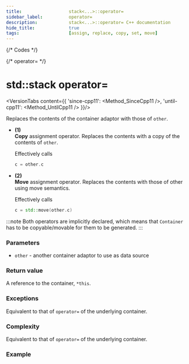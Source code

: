 ```yaml
---
title:					stack<...>::operator=
sidebar_label:			operator=
description:			stack<...>::operator= C++ documentation
hide_title:				true
tags:					[assign, replace, copy, set, move]
---
```




{/* Codes */}

{/* operator= */}


# std::stack operator=

<VersionTabs content={{
		'since-cpp11': <Method_SinceCpp11 />,
		'until-cpp11': <Method_UntilCpp11 />
	}}/>

Replaces the contents of the container adaptor with those of `other`.

 - **(1)**  
	**Copy** assignment operator. Replaces the contents with a copy of the contents of `other`.  

	Effectively calls
	```cpp
	c = other.c
	```
 - **(2)**  
	**Move** assignment operator. Replaces the contents with those of other using move semantics.  

	Effectively calls
	```cpp
	c = std::move(other.c)
	````

:::note
Both operators are implicitly declared, which means that `Container` has to be copyable/movable for them to be generated.
:::

### Parameters

 - `other` - another container adaptor to use as data source

### Return value

A reference to the container, `*this`.

### Exceptions

Equivalent to that of `operator=` of the underlying container.

### Complexity

Equivalent to that of `operator=` of the underlying container.

### Example

<ImproveSection />
